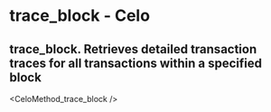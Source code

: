 # trace_block  - Celo

## trace_block. Retrieves detailed transaction traces for all transactions within a specified block


<CeloMethod_trace_block />

